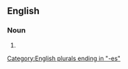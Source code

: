 ==English==

===Noun===
{{head|en|noun form|head=[[printing]] [[press]]es}}

# {{plural of|en|printing press}}

[[Category:English plurals ending in "-es"]]